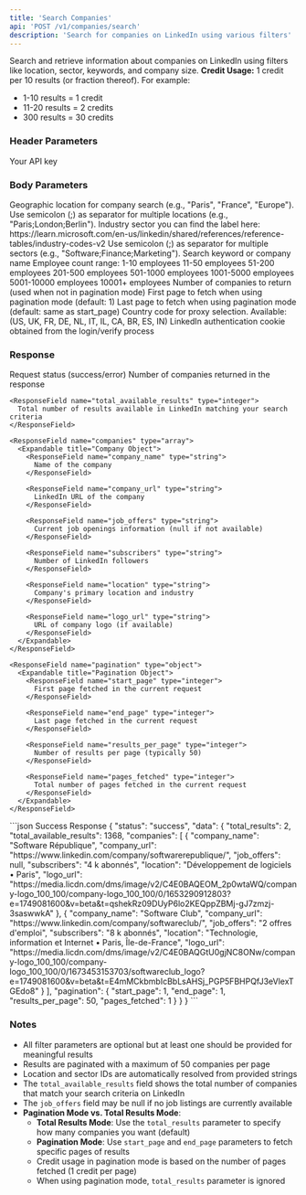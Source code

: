 ```yaml
---
title: 'Search Companies'
api: 'POST /v1/companies/search'
description: 'Search for companies on LinkedIn using various filters'
---
```


Search and retrieve information about companies on LinkedIn using filters like location, sector, keywords, and company size.
<Note>
  **Credit Usage:** 1 credit per 10 results (or fraction thereof). For example:
  - 1-10 results = 1 credit
  - 11-20 results = 2 credits
  - 300 results = 30 credits
</Note>

### Header Parameters

<ParamField header="x-api-key" type="string" required>
  Your API key
</ParamField>

### Body Parameters

<ParamField body="location" type="string">
  Geographic location for company search (e.g., "Paris", "France", "Europe"). 
  Use semicolon (;) as separator for multiple locations (e.g., "Paris;London;Berlin").
</ParamField>

<ParamField body="sector" type="string">
  Industry sector you can find the label here: 
  https://learn.microsoft.com/en-us/linkedin/shared/references/reference-tables/industry-codes-v2
  Use semicolon (;) as separator for multiple sectors (e.g., "Software;Finance;Marketing").
</ParamField>

<ParamField body="keyword" type="string">
  Search keyword or company name
</ParamField>

<ParamField body="company_size" type="string">
  Employee count range:
  1-10 employees
  11-50 employees
  51-200 employees
  201-500 employees
  501-1000 employees
  1001-5000 employees
  5001-10000 employees
  10001+ employees
</ParamField>

<ParamField body="total_results" type="integer" default="10">
  Number of companies to return (used when not in pagination mode)
</ParamField>

<ParamField body="start_page" type="integer">
  First page to fetch when using pagination mode (default: 1)
</ParamField>

<ParamField body="end_page" type="integer">
  Last page to fetch when using pagination mode (default: same as start_page)
</ParamField>

<ParamField body="country" type="string" default="FR">
  Country code for proxy selection. Available: (US, UK, FR, DE, NL, IT, IL, CA, BR, ES, IN)
</ParamField>

<ParamField body="login_token" type="string" required>
  LinkedIn authentication cookie obtained from the login/verify process
</ParamField>

### Response

<ResponseField name="status" type="string">
  Request status (success/error)
</ResponseField>

<ResponseField name="data" type="object">
  <Expandable title="Properties">
    <ResponseField name="total_results" type="integer">
      Number of companies returned in the response
    </ResponseField>

    <ResponseField name="total_available_results" type="integer">
      Total number of results available in LinkedIn matching your search criteria
    </ResponseField>

    <ResponseField name="companies" type="array">
      <Expandable title="Company Object">
        <ResponseField name="company_name" type="string">
          Name of the company
        </ResponseField>

        <ResponseField name="company_url" type="string">
          LinkedIn URL of the company
        </ResponseField>

        <ResponseField name="job_offers" type="string">
          Current job openings information (null if not available)
        </ResponseField>

        <ResponseField name="subscribers" type="string">
          Number of LinkedIn followers
        </ResponseField>

        <ResponseField name="location" type="string">
          Company's primary location and industry
        </ResponseField>

        <ResponseField name="logo_url" type="string">
          URL of company logo (if available)
        </ResponseField>
      </Expandable>
    </ResponseField>

    <ResponseField name="pagination" type="object">
      <Expandable title="Pagination Object">
        <ResponseField name="start_page" type="integer">
          First page fetched in the current request
        </ResponseField>

        <ResponseField name="end_page" type="integer">
          Last page fetched in the current request
        </ResponseField>

        <ResponseField name="results_per_page" type="integer">
          Number of results per page (typically 50)
        </ResponseField>

        <ResponseField name="pages_fetched" type="integer">
          Total number of pages fetched in the current request
        </ResponseField>
      </Expandable>
    </ResponseField>
  </Expandable>
</ResponseField>

<ResponseExample>
```json Success Response
{
  "status": "success",
  "data": {
    "total_results": 2,
    "total_available_results": 1368,
    "companies": [
      {
        "company_name": "Software République",
        "company_url": "https://www.linkedin.com/company/softwarerepublique/",
        "job_offers": null,
        "subscribers": "4 k abonnés",
        "location": "Développement de logiciels • Paris",
        "logo_url": "https://media.licdn.com/dms/image/v2/C4E0BAQEOM_2p0wtaWQ/company-logo_100_100/company-logo_100_100/0/1653290912803?e=1749081600&v=beta&t=qshekRz09DUyP6lo2KEQppZBMj-gJ7zmzj-3saswwkA"
      },
      {
        "company_name": "Software Club",
        "company_url": "https://www.linkedin.com/company/softwareclub/",
        "job_offers": "2 offres d'emploi",
        "subscribers": "8 k abonnés",
        "location": "Technologie, information et Internet • Paris, Île-de-France",
        "logo_url": "https://media.licdn.com/dms/image/v2/C4E0BAQGtU0gjNC8ONw/company-logo_100_100/company-logo_100_100/0/1673453153703/softwareclub_logo?e=1749081600&v=beta&t=E4mMCkbmbIcBbLsAHSj_PGP5FBHPQfJ3eVlexTGEdo8"
      }
    ],
    "pagination": {
      "start_page": 1,
      "end_page": 1,
      "results_per_page": 50,
      "pages_fetched": 1
    }
  }
}
```
</ResponseExample>

### Notes
- All filter parameters are optional but at least one should be provided for meaningful results
- Results are paginated with a maximum of 50 companies per page
- Location and sector IDs are automatically resolved from provided strings
- The `total_available_results` field shows the total number of companies that match your search criteria on LinkedIn
- The `job_offers` field may be null if no job listings are currently available
- **Pagination Mode vs. Total Results Mode**:
  - **Total Results Mode**: Use the `total_results` parameter to specify how many companies you want (default)
  - **Pagination Mode**: Use `start_page` and `end_page` parameters to fetch specific pages of results
  - Credit usage in pagination mode is based on the number of pages fetched (1 credit per page)
  - When using pagination mode, `total_results` parameter is ignored